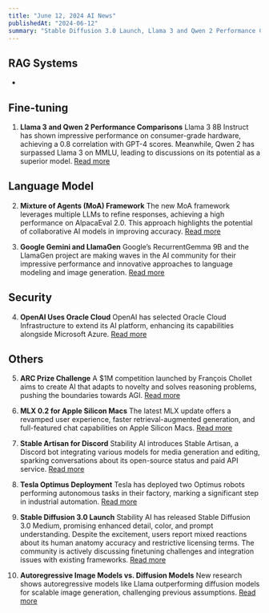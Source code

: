 ```yaml
---
title: "June 12, 2024 AI News"
publishedAt: "2024-06-12"
summary: "Stable Diffusion 3.0 Launch, Llama 3 and Qwen 2 Performance Comparisons, Mixture of Agents (MoA) Framework, ARC Prize Challenge, MLX 0.2 for Apple Silicon Macs, OpenAI Uses Oracle Cloud, Autoregressive Image Models vs. Diffusion Models, Stable Artisan for Discord, Tesla Optimus Deployment, Google Gemini and LlamaGen"
---
```


## RAG Systems

-

## Fine-tuning

1. **Llama 3 and Qwen 2 Performance Comparisons**
   Llama 3 8B Instruct has shown impressive performance on consumer-grade hardware, achieving a 0.8 correlation with GPT-4 scores. Meanwhile, Qwen 2 has surpassed Llama 3 on MMLU, leading to discussions on its potential as a superior model.
   [Read more](https://twitter.com/rasbt/status/1800660930948170117?utm_source=ainews&utm_medium=email&utm_campaign=ainews-the-last-hurrah-of-stable-diffusion)

## Language Model

2. **Mixture of Agents (MoA) Framework**
   The new MoA framework leverages multiple LLMs to refine responses, achieving a high performance on AlpacaEval 2.0. This approach highlights the potential of collaborative AI models in improving accuracy.
   [Read more](https://twitter.com/togethercompute/status/1800536106729157054?utm_source=ainews&utm_medium=email&utm_campaign=ainews-the-last-hurrah-of-stable-diffusion)

3. **Google Gemini and LlamaGen**
   Google’s RecurrentGemma 9B and the LlamaGen project are making waves in the AI community for their impressive performance and innovative approaches to language modeling and image generation.
   [Read more](https://arxiv.org/abs/2406.02528?utm_source=ainews&utm_medium=email&utm_campaign=ainews-the-last-hurrah-of-stable-diffusion)

## Security

4. **OpenAI Uses Oracle Cloud**
   OpenAI has selected Oracle Cloud Infrastructure to extend its AI platform, enhancing its capabilities alongside Microsoft Azure.
   [Read more](https://www.oracle.com/ph/news/announcement/openai-selects-oracle-cloud-infrastructure-to-extend-microsoft-azure-ai-platform-2024-06-11/)

## Others

5. **ARC Prize Challenge**
   A $1M competition launched by François Chollet aims to create AI that adapts to novelty and solves reasoning problems, pushing the boundaries towards AGI.
   [Read more](https://twitter.com/fchollet/status/1800577019979411560?utm_source=ainews&utm_medium=email&utm_campaign=ainews-the-last-hurrah-of-stable-diffusion)

6. **MLX 0.2 for Apple Silicon Macs**
   The latest MLX update offers a revamped user experience, faster retrieval-augmented generation, and full-featured chat capabilities on Apple Silicon Macs.
   [Read more](https://twitter.com/stablequan/status/1800576080077881677?utm_source=ainews&utm_medium=email&utm_campaign=ainews-the-last-hurrah-of-stable-diffusion)

7. **Stable Artisan for Discord**
   Stability AI introduces Stable Artisan, a Discord bot integrating various models for media generation and editing, sparking conversations about its open-source status and paid API service.
   [Read more](https://huggingface.co/stabilityai/stable-diffusion-3-medium?utm_source=ainews&utm_medium=email&utm_campaign=ainews-the-last-hurrah-of-stable-diffusion)

8. **Tesla Optimus Deployment**
   Tesla has deployed two Optimus robots performing autonomous tasks in their factory, marking a significant step in industrial automation.
   [Read more](https://www.reddit.com/r/singularity/comments/13uqgp3/tesla_has_deployed_two_optimus_bots_performing/?utm_source=ainews&utm_medium=email&utm_campaign=ainews-the-last-hurrah-of-stable-diffusion)
9. **Stable Diffusion 3.0 Launch**
   Stability AI has released Stable Diffusion 3.0 Medium, promising enhanced detail, color, and prompt understanding. Despite the excitement, users report mixed reactions about its human anatomy accuracy and restrictive licensing terms. The community is actively discussing finetuning challenges and integration issues with existing frameworks.
   [Read more](https://stability.ai/news/stable-diffusion-3-research-paper?utm_source=ainews&utm_medium=email&utm_campaign=ainews-the-last-hurrah-of-stable-diffusion)

10. **Autoregressive Image Models vs. Diffusion Models**
    New research shows autoregressive models like Llama outperforming diffusion models for scalable image generation, challenging previous assumptions.
    [Read more](https://www.reddit.com/r/MachineLearning/comments/13uqgp3/autoregressive_models_like_llama_beat_diffusion/?utm_source=ainews&utm_medium=email&utm_campaign=ainews-the-last-hurrah-of-stable-diffusion)
